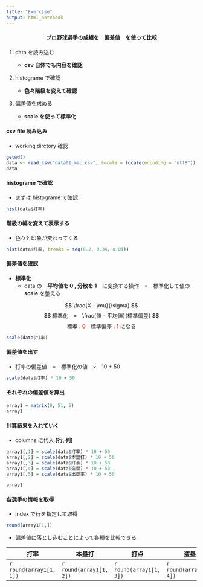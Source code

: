 ```yaml
---
title: "Exercise"
output: html_notebook
---
```


<center>
<h4>プロ野球選手の成績を　<b>偏差値</b>　を使って比較</h4>
</center>

1. data を読み込む

    - **csv 自体でも内容を確認**

2. histograme で確認
  
    - **色々階級を変えて確認**

3. 偏差値を求める

    - **scale を使って標準化**

#### csv file 読み込み
- working dirctory 確認
```r
getwd()
data <- read_csv("data01_mac.csv", locale = locale(encoding = "utf8"))
data
```
#### histograme で確認
- まずは histograme で確認
```r
hist(data$打率)
```
#### 階級の幅を変えて表示する
- 色々と印象が変わってくる
```r
hist(data$打率, breaks = seq(0.2, 0.34, 0.01))
```
#### 偏差値を確認
- **標準化**
  - data の　**平均値を 0 , 分散を 1**　に変換する操作　=　標準化して値の **scale** を整える

$$
\frac{X - \mu}{\sigma}
$$
$$
標準化　=　\frac{値 - 平均値}{標準偏差}
$$
<center>
標準 : <font color = "red">0</font>　標準偏差 : <font color = "red">1</font> になる
</center>
```r
scale(data$打率)
```
#### 偏差値を出す
- 打率の偏差値　=　標準化の値　$\times$　10 + 50
```r
scale(data$打率) * 10 + 50
```
#### それぞれの偏差値を算出
```r
array1 = matrix(0, 51, 5)
array1
```
#### 計算結果を入れていく
- columns に代入 **[行, 列]**
```r
array1[,1] = scale(data$打率) * 10 + 50
array1[,2] = scale(data$本塁打) * 10 + 50
array1[,3] = scale(data$打点) * 10 + 50
array1[,4] = scale(data$盗塁) * 10 + 50
array1[,5] = scale(data$出塁率) * 10 + 50

array1
```
#### 各選手の情報を取得
- index で行を指定して取得
```r
round(array1[1,])
```
- 偏差値に落とし込むことによって各種を比較できる


|打率|本塁打|打点|盗塁|出塁率|
|-|-|-|-|-|
|`r round(array1[1, 1])`|`r round(array1[1, 2])`|`r round(array1[1, 3])`|`r round(array1[1, 4])`|`r round(array1[1, 5])`|





